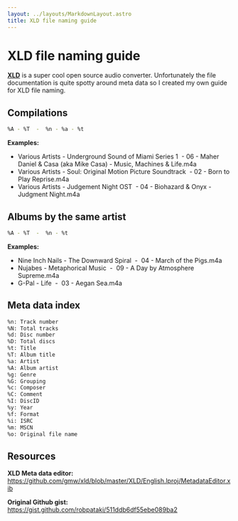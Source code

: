 ```yaml
---
layout: ../layouts/MarkdownLayout.astro
title: XLD file naming guide
---
```


# XLD file naming guide

[**XLD**](https://tmkk.undo.jp/xld/index_e.html) is a super cool open source audio converter. Unfortunately the file documentation is quite spotty around meta data so I created my own guide for XLD file naming.

## Compilations

```sh
%A - %T  -  %n - %a - %t
```

**Examples:**

- Various Artists - Underground Sound of Miami Series 1&nbsp; -&nbsp;06 - Maher Daniel & Casa (aka Mike Casa) - Music, Machines & Life.m4a
- Various Artists - Soul: Original Motion Picture Soundtrack&nbsp; -&nbsp;02 - Born to Play Reprise.m4a
- Various Artists - Judgement Night OST&nbsp; -&nbsp;04 - Biohazard & Onyx - Judgment Night.m4a

## Albums by the same artist

```sh
%A - %T  -  %n - %t
```

**Examples:**

- Nine Inch Nails - The Downward Spiral&nbsp; -&nbsp; 04 - March of the Pigs.m4a
- Nujabes - Metaphorical Music&nbsp; -&nbsp; 09 - A Day by Atmosphere Supreme.m4a
- G-Pal - Life&nbsp; -&nbsp; 03 - Aegan Sea.m4a

## Meta data index

```sh
%n: Track number
%N: Total tracks
%d: Disc number
%D: Total discs
%t: Title
%T: Album title
%a: Artist
%A: Album artist
%g: Genre
%G: Grouping
%c: Composer
%C: Comment
%I: DiscID
%y: Year
%f: Format
%i: ISRC
%m: MSCN
%o: Original file name
```

## Resources

**XLD Meta data editor:** https://github.com/gmw/xld/blob/master/XLD/English.lproj/MetadataEditor.xib

**Original Github gist:** https://gist.github.com/robpataki/511ddb6df55ebe089ba2
